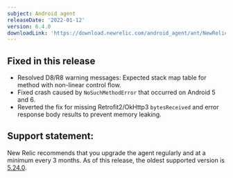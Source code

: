```yaml
---
subject: Android agent
releaseDate: '2022-01-12'
version: 6.4.0
downloadLink: 'https://download.newrelic.com/android_agent/ant/NewRelic_Android_Agent_6.4.0.zip'
---
```



## Fixed in this release
* Resolved D8/R8 warning messages: Expected stack map table for method with non-linear control flow.
* Fixed crash caused by `NoSuchMethodError` that occurred on Android 5 and 6.
* Reverted the fix for missing Retrofit2/OkHttp3 `bytesReceived` and error response body results to prevent memory leaking.

## Support statement:
New Relic recommends that you upgrade the agent regularly and at a minimum every 3 months. As of this release, the oldest supported version is [5.24.0](https://docs.newrelic.com/docs/release-notes/mobile-release-notes/android-release-notes/android-5240).

